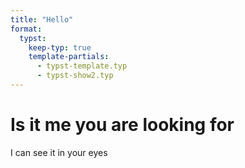 ```yaml
---
title: "Hello"
format:
  typst:
    keep-typ: true
    template-partials:
      - typst-template.typ
      - typst-show2.typ
---
```


# Is it me you are looking for

I can see it in your eyes
